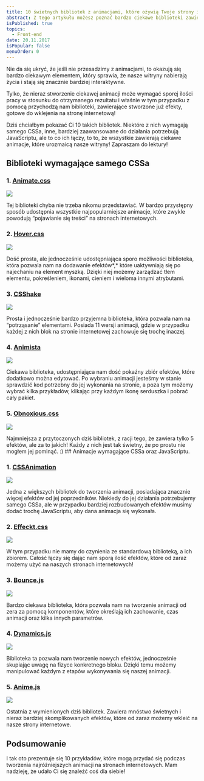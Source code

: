```yaml
---
title: 10 świetnych bibliotek z animacjami, które ożywią Twoje strony internetowe
abstract: Z tego artykułu możesz poznać bardzo ciekawe biblioteki zawierające animacje, które od zaraz można wkleić na stronę internetową!
isPublished: true
topics:
  - Front-end
date: 20.11.2017
isPopular: false
menuOrder: 0
---
```


Nie da się ukryć, że jeśli nie przesadzimy z animacjami, to okazują się bardzo ciekawym elementem, który sprawia, że nasze witryny nabierają życia i stają się znacznie bardziej interaktywne.

Tylko, że nieraz stworzenie ciekawej animacji może wymagać sporej ilości pracy w stosunku do otrzymanego rezultatu i właśnie w tym przypadku z pomocą przychodzą nam biblioteki, zawierające stworzone już efekty, gotowe do wklejenia na stronę internetową!

Dziś chciałbym pokazać Ci 10 takich bibliotek. Niektóre z nich wymagają samego CSSa, inne, bardziej zaawansowane do działania potrzebują JavaScriptu, ale to co ich łączy, to to, że wszystkie zawierają ciekawe animacje, które urozmaicą nasze witryny! Zapraszam do lektury!

## Biblioteki wymagające samego CSSa

### 1. [Animate.css](https://daneden.github.io/animate.css/)

[![](./animate.jpg)](https://daneden.github.io/animate.css/)

Tej biblioteki chyba nie trzeba nikomu przedstawiać. W bardzo przystępny sposób udostępnia wszystkie najpopularniejsze animacje, które zwykle powodują “pojawianie się treści” na stronach internetowych.

### 2. [Hover.css](http://ianlunn.github.io/Hover/)

[![](./hover.jpg)](http://ianlunn.github.io/Hover/)

Dość prosta, ale jednocześnie udostępniająca sporo możliwości biblioteka, która pozwala nam na dodawanie efektów*,* które uaktywniają się po najechaniu na element myszką. Dzięki niej możemy zarządzać tłem elementu, pokreśleniem, ikonami, cieniem i wieloma innymi atrybutami.

### 3. [CSShake](https://elrumordelaluz.github.io/csshake/)

[![](./cssshake.jpg)](https://elrumordelaluz.github.io/csshake/)

Prosta i jednocześnie bardzo przyjemna biblioteka, która pozwala nam na “potrząsanie” elementami. Posiada 11 wersji animacji, gdzie w przypadku każdej z nich blok na stronie internetowej zachowuje się trochę inaczej.

### 4. [Animista](http://animista.net/)

[![](./animista.jpg)](http://animista.net/)

Ciekawa biblioteka, udostępniająca nam dość pokaźny zbiór efektów, które dodatkowo można edytować. Po wybraniu animacji jesteśmy w stanie sprawdzić kod potrzebny do jej wykonania na stronie, a poza tym możemy wybrać kilka przykładów, klikając przy każdym ikonę serduszka i pobrać cały pakiet.

### 5. [Obnoxious.css](http://tholman.com/obnoxious/)

[![](./obnoxious.jpg)](http://tholman.com/obnoxious/)

Najmniejsza z przytoczonych dziś bibliotek, z racji tego, że zawiera tylko 5 efektów, ale za to jakich! Każdy z nich jest tak świetny, że po prostu nie mogłem jej pominąć. :) ## Animacje wymagające CSSa oraz JavaScriptu.

### 1. [CSSAnimation](https://cssanimation.io)

[![](./cssanimation.jpg)](https://cssanimation.io)

Jedna z większych bibliotek do tworzenia animacji, posiadająca znacznie więcej efektów od jej poprzedników. Niekiedy do jej działania potrzebujemy samego CSSa, ale w przypadku bardziej rozbudowanych efektów musimy dodać trochę JavaScriptu, aby dana animacja się wykonała.

### 2. [Effeckt.css](https://h5bp.github.io/Effeckt.css/)

[![](./effeckt.jpg)](https://h5bp.github.io/Effeckt.css/)

W tym przypadku nie mamy do czynienia ze standardową biblioteką, a ich zbiorem. Całość łączy się dając nam sporą ilość efektów, które od zaraz możemy użyć na naszych stronach internetowych!

### 3. [Bounce.js](http://bouncejs.com)

[![](./bounce.jpg)](http://bouncejs.com)

Bardzo ciekawa biblioteka, która pozwala nam na tworzenie animacji od zera za pomocą komponentów, które określają ich zachowanie, czas animacji oraz kilka innych parametrów.

### 4. [Dynamics.js](http://dynamicsjs.com)

[![](./dynamics.jpg)](http://dynamicsjs.com)

Biblioteka ta pozwala nam tworzenie nowych efektów, jednocześnie skupiając uwagę na fizyce konkretnego bloku. Dzięki temu możemy manipulować każdym z etapów wykonywania się naszej animacji.

### 5. [Anime.js](http://animejs.com)

[![](./anime.jpg)](http://animejs.com)

Ostatnia z wymienionych dziś bibliotek. Zawiera mnóstwo świetnych i nieraz bardziej skomplikowanych efektów, które od zaraz możemy wkleić na nasze strony internetowe.

## Podsumowanie

I tak oto prezentuje się 10 przykładów, które mogą przydać się podczas tworzenia najróżniejszych animacji na stronach internetowych. Mam nadzieję, że udało Ci się znaleźć coś dla siebie!
